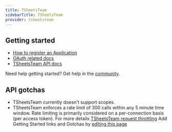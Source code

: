 ```yaml
---
title: TSheetsTeam
sidebarTitle: TSheetsTeam
provider: tsheetsteam
---
```



<Overview />
<PreBuiltTooling provider={providers[pageMetadata.provider]} />
<PreBuiltUseCases />


## Getting started

-   [How to register an Application](https://tsheetsteam.github.io/api_docs/#obtaining-an-api-access-token)
-   [OAuth related docs](https://tsheetsteam.github.io/api_docs/#authentication)
-   [TSheetsTeam API docs](https://tsheetsteam.github.io/api_docs/#introduction)


<Tip>Need help getting started? Get help in the [community](https://nango.dev/slack).</Tip>

## API gotchas
-   TSheetsTeam currently doesn't support scopes.
-   TSheetsTeam enforces a rate limit of 300 calls within any 5 minute time window. Rate limiting is primarily considered on a per-connection basis (per access token). For more details [TSheetsTeam request throttling](https://tsheetsteam.github.io/api_docs/#request-throttling)
<Note>Add Getting Started links and Gotchas by [editing this page](https://github.com/nangohq/nango/tree/master/docs-v2/integrations/all/tsheetsteam.mdx)</Note>
